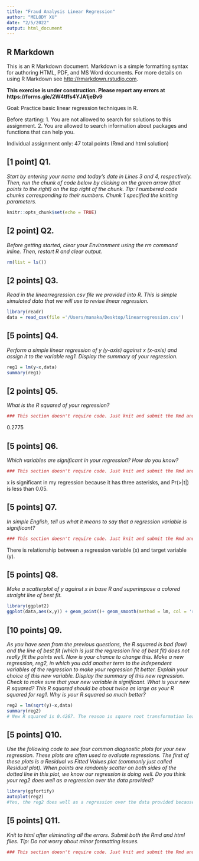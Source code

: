 ```yaml
---
title: "Fraud Analysis Linear Regression"
author: "MELODY XU"
date: "2/5/2022"
output: html_document
---
```


## R Markdown
This is an R Markdown document. Markdown is a simple formatting syntax for authoring HTML, PDF, and MS Word documents. For more details on using R Markdown see <http://rmarkdown.rstudio.com>.

**This exercise is under construction. Please report any errors at https://forms.gle/2W4tffs4YJA1jeBv9**

Goal:
Practice basic linear regression techniques in R.

Before starting:
1. You are not allowed to search for solutions to this assignment.
2. You are allowed to search information about packages and functions that can help you.

Individual assignment only: 47 total points (Rmd and html solution)

## [1 point] Q1.
*Start by entering your name and today's date in Lines 3 and 4, respectively.* 
*Then, run the chunk of code below by clicking on the green arrow (that points to the right) on the top right of the chunk.*
*Tip: I numbered code chunks corresponding to their numbers. Chunk 1 specified the knitting parameters.*
```r
knitr::opts_chunk$set(echo = TRUE)
```

## [2 point] Q2. 
*Before getting started, clear your Environment using the rm command inline.*
*Then, restart R and clear output.*
```r
rm(list = ls())
```

## [2 points] Q3.
*Read in the linearregression.csv file we provided into R. This is simple simulated data that we will use to revise linear regression.*
```r
library(readr)
data = read_csv(file ='/Users/manaka/Desktop/linearregression.csv')
```

## [5 points] Q4.
*Perform a simple linear regression of y (y-axis) against x (x-axis) and assign it to the variable reg1. Display the summary of your regression.*
```r
reg1 = lm(y~x,data)
summary(reg1)
```

## [2 points] Q5.
*What is the R squared of your regression?*
```r
### This section doesn't require code. Just knit and submit the Rmd and html files.### 
```
0.2775 

## [5 points] Q6.
*Which variables are significant in your regression? How do you know?*
```r
### This section doesn't require code. Just knit and submit the Rmd and html files.### 
```
x is significant in my regression because it has three asterisks, and Pr(>|t|) is less than 0.05. 

## [5 points] Q7.
*In simple English, tell us what it means to say that a regression variable is significant?*
```r
### This section doesn't require code. Just knit and submit the Rmd and html files.### 
```
There is relationship between a regression variable (x) and target variable (y). 

## [5 points] Q8.
*Make a scatterplot of y against x in base R and superimpose a colored straight line of best fit.*
```r
library(ggplot2)
ggplot(data,aes(x,y)) + geom_point()+ geom_smooth(method = lm, col = 'red')

```

## [10 points] Q9.
*As you have seen from the previous questions, the R squared is bad (low) and the line of best fit (which is just the regression line of best fit) does not really fit the points well. Now is your chance to change this. Make a new regression, reg2, in which you add another term to the independent variables of the regression to make your regression fit better. Explain your choice of this new variable.*
*Display the summary of this new regression. Check to make sure that your new variable is significant. What is your new R squared? This R squared should be about twice as large as your R squared for reg1. Why is your R squared so much better?*
```r
reg2 = lm(sqrt(y)~x,data)
summary(reg2) 
# New R squared is 0.4267. The reason is square root transformation leads to a model that better fits the assumptions and that explains more variance. It inflates smaller numbers but stabilizes bigger ones.
```

## [5 points] Q10.
*Use the following code to see four common diagnostic plots for your new regression. These plots are often used to evaluate regressions. The first of these plots is a Residual vs Fitted Values plot (commonly just called Residual plot). When points are randomly scatter on both sides of the dotted line in this plot, we know our regression is doing well. Do you think your reg2 does well as a regression over the data provided?*
```r
library(ggfortify)
autoplot(reg2)
#Yes, the reg2 does well as a regression over the data provided because the dots are near the line. 
```

## [5 points] Q11. 
*Knit to html after eliminating all the errors. Submit both the Rmd and html files.* 
*Tip: Do not worry about minor formatting issues.*
```r
### This section doesn't require code. Just knit and submit the Rmd and html files.### 
```

